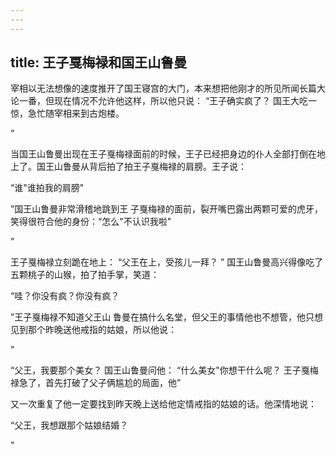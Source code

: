 ```yaml
---
---
---
```

title: 王子戛梅禄和国王山鲁曼
---



宰相以无法想像的速度推开了国王寝宫的大门，本来想把他刚才的所见所闻长篇大论一番，但现在情况不允许他这样，所以他只说：
“王子确实疯了？
国王大吃一惊，急忙随宰相来到古炮楼。

”

当国王山鲁曼出现在王子戛梅禄面前的时候，王子已经把身边的仆人全部打倒在地上了。国王山鲁曼从背后拍了拍王子戛梅禄的肩膀。王子说：

“谁"谁拍我的肩膀"

”国王山鲁曼非常滑稽地跳到王
子戛梅禄的面前，裂开嘴巴露出两颗可爱的虎牙，笑得很符合他的身份：“怎么"不认识我啦"

”

王子戛梅禄立刻跪在地上：
“父王在上，受孩儿一拜？
”
国王山鲁曼高兴得像吃了五颗桃子的山猴，拍了拍手掌，笑道：

“哇？你没有疯？你没有疯？

”王子戛梅禄不知道父王山
鲁曼在搞什么名堂，但父王的事情他也不想管，他只想见到那个昨晚送他戒指的姑娘，所以他说：

”

“父王，我要那个美女？
国王山鲁曼问他：
“什么美女"你想干什么呢？
王子戛梅禄急了，首先打破了父子俩尴尬的局面，他”

又一次重复了他一定要找到昨天晚上送给他定情戒指的姑娘的话。他深情地说：

“父王，我想跟那个姑娘结婚？

”